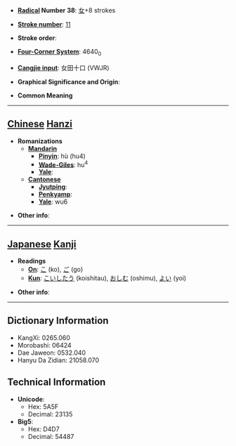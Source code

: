 * '''[[Wiktionary:Chinese radical index| Radical]] Number 38''': [[Wiktionary:Chinese radical index 女|女]]+8 strokes

* '''[[Wiktionary:Chinese total strokes index|Stroke number]]''': [[Wiktionary:Chinese total strokes index 11|11]]

* '''Stroke order''': 

* '''[[Wiktionary:Chinese four corner index|Four-Corner System]]''': 4640<sub>0</sub>

* '''[[Wiktionary:Chinese Cangjie index|Cangjie input]]''': 女田十口 (VWJR)

* '''Graphical Significance and Origin''': 

* '''Common Meaning'''

----

== [[Chinese]] [[Hanzi]] ==

* '''Romanizations'''
** '''[[Mandarin]]'''
*** '''[[Pinyin]]''': hù (hu4)
*** '''[[Wade-Giles]]''': hu<sup>4</sup>
*** '''[[Yale]]''': 
** '''[[Cantonese]]'''
*** '''[[Jyutping]]''':
*** '''[[Penkyamp]]''': 
*** '''[[Yale]]''': wu6

* '''Other info''': 

----

== [[Japanese]] [[Kanji]] ==

* '''Readings'''
** '''[[On]]''': [[こ]] (ko), [[ご]] (go)
** '''[[Kun]]''': [[こいしたう]] (koishitau), [[おしむ]] (oshimu), [[よい]] (yoi)

* '''Other info''':  

----

== Dictionary Information ==

* KangXi: 0265.060
* Morobashi: 06424
* Dae Jaweon: 0532.040
* Hanyu Da Zidian: 21058.070

== Technical Information ==

* '''Unicode''':
** Hex: 5A5F
** Decimal: 23135
* '''Big5''':
** Hex: D4D7
** Decimal: 54487